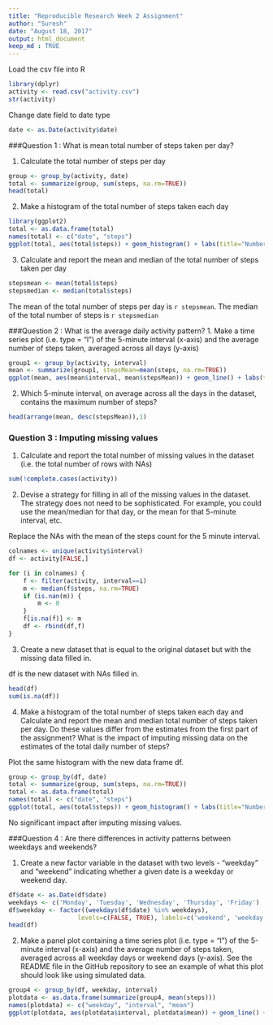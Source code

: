 ---
title: "Reproducible Research Week 2 Assignment"
author: "Suresh"
date: "August 18, 2017"
output: html_document
keep_md : TRUE
---

Load the csv file into R 
```{r}
library(dplyr)
activity <- read.csv("activity.csv")
str(activity)

```

Change date field to date type
```{r}
date <- as.Date(activity$date)
```

###Question 1 : What is mean total number of steps taken per day?

1. Calculate the total number of steps per day

```{r}
group <- group_by(activity, date)
total <- summarize(group, sum(steps, na.rm=TRUE))
head(total)
```

2. Make a histogram of the total number of steps taken each day

```{r, fig.width=10}
library(ggplot2)
total <- as.data.frame(total)
names(total) <- c("date", "steps")
ggplot(total, aes(total$steps)) + geom_histogram() + labs(title="Number of steps taken per date") + xlab("Total number of steps") + ylab("Number of days")

```

3. Calculate and report the mean and median of the total number of steps taken per day

```{r}
stepsmean <- mean(total$steps)
stepsmedian <- median(total$steps)
```

The mean of the total number of steps per day is `r stepsmean`.
The median of the total number of steps is `r stepsmedian`

###Question 2 : What is the average daily activity pattern?
1. Make a time series plot (i.e. type = "l") of the 5-minute interval (x-axis) and the average number of steps taken, averaged across all days (y-axis)
```{r, fig.width=9}
group1 <- group_by(activity, interval)
mean <- summarize(group1, stepsMean=mean(steps, na.rm=TRUE))
ggplot(mean, aes(mean$interval, mean$stepsMean)) + geom_line() + labs(title="Interval wise average of number of steps") +xlab("Intervals") +ylab("Average number of steps")

```

2. Which 5-minute interval, on average across all the days in the dataset, contains the maximum number of steps?

```{r}
head(arrange(mean, desc(stepsMean)),1)
```

### Question 3 : Imputing missing values
1. Calculate and report the total number of missing values in the dataset (i.e. the total number of rows with NAs)
```{r}
sum(!complete.cases(activity))
```

2. Devise a strategy for filling in all of the missing values in the dataset. The strategy does not need to be sophisticated. For example, you could use the mean/median for that day, or the mean for that 5-minute interval, etc.

Replace the NAs with the mean of the steps count for the 5 minute interval.

```{r}
colnames <- unique(activity$interval)
df <- activity[FALSE,]

for (i in colnames) {
    f <- filter(activity, interval==i)
    m <- median(f$steps, na.rm=TRUE)
    if (is.nan(m)) {
        m <- 0
    }
    f[is.na(f)] <- m
    df <- rbind(df,f)
}
```

3. Create a new dataset that is equal to the original dataset but with the missing data filled in.

df is the new dataset with NAs filled in.

```{r}
head(df)
sum(is.na(df))
```

4. Make a histogram of the total number of steps taken each day and Calculate and report the mean and median total number of steps taken per day. Do these values differ from the estimates from the first part of the assignment? What is the impact of imputing missing data on the estimates of the total daily number of steps?

Plot the same histogram with the new data frame df.

```{r, fig.width=10}
group <- group_by(df, date)
total <- summarize(group, sum(steps, na.rm=TRUE))
total <- as.data.frame(total)
names(total) <- c("date", "steps")
ggplot(total, aes(total$steps)) + geom_histogram() + labs(title="Number of steps taken per date (after imputing)") + xlab("Total number of steps") + ylab("Number of days")
```

No significant impact after imputing missing values.

###Question 4 : Are there differences in activity patterns between weekdays and weekends?

1. Create a new factor variable in the dataset with two levels - "weekday" and "weekend" indicating whether a given date is a weekday or weekend day.

```{r}
df$date <- as.Date(df$date)
weekdays <- c('Monday', 'Tuesday', 'Wednesday', 'Thursday', 'Friday')
df$weekday <- factor((weekdays(df$date) %in% weekdays), 
                   levels=c(FALSE, TRUE), labels=c('weekend', 'weekday')) 
head(df)
```

2. Make a panel plot containing a time series plot (i.e. type = "l") of the 5-minute interval (x-axis) and the average number of steps taken, averaged across all weekday days or weekend days (y-axis). See the README file in the GitHub repository to see an example of what this plot should look like using simulated data.

```{r, fig.width=9}

group4 <- group_by(df, weekday, interval)
plotdata <- as.data.frame(summarize(group4, mean(steps)))
names(plotdata) <- c("weekday", "interval", "mean")
ggplot(plotdata, aes(plotdata$interval, plotdata$mean)) + geom_line() + facet_grid(weekday ~.) + labs(title="Average Number of Steps vs the Intervals (Weekdays and Weekends)") + xlab("Intervals") + ylab("Average Number of Steps")
```



